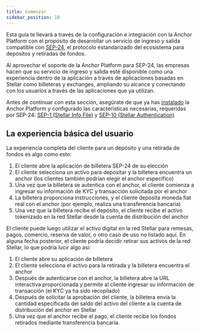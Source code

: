 ```yaml
---
title: Comenzar
sidebar_position: 10
---
```


Esta guía te llevará a través de la configuración e integración con la Anchor Platform con el propósito de desarrollar un servicio de ingreso y salida compatible con [SEP-24][sep-24], el protocolo estandarizado del ecosistema para depósitos y retiradas de fondos.

Al aprovechar el soporte de la Anchor Platform para SEP-24, las empresas hacen que su servicio de ingreso y salida esté disponible como una experiencia dentro de la aplicación a través de aplicaciones basadas en Stellar como billeteras y exchanges, ampliando su alcance y conectando con los usuarios a través de las aplicaciones que ya utilizan.

Antes de continuar con esta sección, asegúrate de que ya has [instalado][installation-ap] la Anchor Platform y configurado las características necesarias, requeridas por SEP-24: [SEP-1 (Stellar Info File)][sep1-ap] y [SEP-10 (Stellar Authentication)][sep10-ap]

## La experiencia básica del usuario

La experiencia completa del cliente para un depósito y una retirada de fondos es algo como esto:

1. El cliente abre la aplicación de billetera SEP-24 de su elección
2. El cliente selecciona un activo para depositar y la billetera encuentra un anchor (los clientes también podrían elegir el anchor específico)
3. Una vez que la billetera se autentica con el anchor, el cliente comienza a ingresar su información de KYC y transacción solicitada por el anchor
4. La billetera proporciona instrucciones, y el cliente deposita moneda fiat real con el anchor (por ejemplo, realiza una transferencia bancaria)
5. Una vez que la billetera recibe el depósito, el cliente recibe el activo tokenizado en la red Stellar desde la cuenta de distribución del anchor

El cliente puede luego utilizar el activo digital en la red Stellar para remesas, pagos, comercio, reserva de valor, o otro caso de uso no listado aquí. En alguna fecha posterior, el cliente podría decidir retirar sus activos de la red Stellar, lo que podría lucir algo así:

1. El cliente abre su aplicación de billetera
2. El cliente selecciona el activo para la retirada y la billetera encuentra el anchor
3. Después de autenticarse con el anchor, la billetera abre la URL interactiva proporcionada y permite al cliente ingresar su información de transacción (el KYC ya ha sido recopilado)
4. Después de solicitar la aprobación del cliente, la billetera envía la cantidad especificada del saldo del activo del cliente a la cuenta de distribución del anchor en Stellar
5. Una vez que el anchor recibe el pago, el cliente recibe los fondos retirados mediante transferencia bancaria.

[sep-24]: https://github.com/stellar/stellar-protocol/blob/master/ecosystem/sep-0024.md
[installation-ap]: ../../admin-guide/getting-started.mdx
[sep1-ap]: ../sep1/README.mdx
[sep10-ap]: ../sep10/README.mdx
